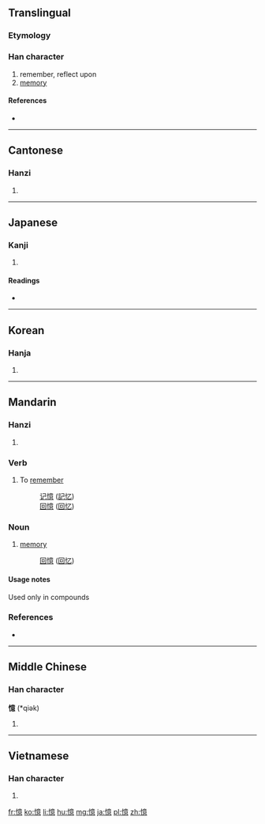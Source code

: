 {{also|忆}}
==Translingual==

===Etymology===
{{Han compound|心|意|c1=s|c2=p|t1=heart|t2=thought|ls=psc}}

===Han character===
{{Han char|rn=61|rad=心|as=13|sn=16|four=9003<sub>6</sub>|canj=心卜廿心 (PYTP)}}

# remember, reflect upon
# [[memory]]

====References====
* {{Han ref|kx=0404.330|dkj=11295|dj=0744.270|hdz=42362.130|uh=61B6|ud=25014|bh=BED0|bd=48848}}

----

==Cantonese==

===Hanzi===
{{yue-hanzi|jyut=jik1|y=yik1|sim=忆}}

# {{defn|lang=yue|sort=心13}}

----

==Japanese==

===Kanji===
{{ja-kanji|grade=c|rs=心13}}

# {{defn|lang=ja|sort=心13}}

====Readings====
* {{ja-readings|goon=[[おく]] (oku)|kanon=[[よく]] (yoku)|kun=[[おぼえる]] (oboeru), [[おもう]] (omou)}}

----

==Korean==

===Hanja===
{{ko-hanja|hangeul=억|eumhun=|rv=eok|mr=ŏk|y=ek}}

# {{defn|lang=ko|sort=心13}}

----

==Mandarin==

===Hanzi===
{{cmn-hanzi|sim=忆|pin=[[yì]] ([[yi4]])|wg=i<sup>4</sup>}}

# {{defn|lang=cmn|sort=心13}}

===Verb===
{{cmn-verb|t|sim=忆|pin=yì|pint=yi4|sort=心13}}

# To [[remember]]
#: [[记憶]] ([[記忆]])
#: [[回憶]] ([[回忆]])

===Noun===
{{cmn-noun|t|sim=忆|pin=yì|pint=yi4|sort=心13}}

# [[memory]]
#: [[回憶]] ([[回忆]])

====Usage notes====
Used only in compounds

===References===
* {{cite web
| url = http://www.mdbg.net/chindict/chindict.php?page=worddict&wdrst=0&wdqb=憶
| title = 憶
| work = MDBG English to Chinese dictionary ( Based on CC-CEDICT )
| language = Mandarin/English
| accessdate = 2014-02-14}}

----

==Middle Chinese==

===Han character===
'''憶''' (*qiək)<!--asterisk indicates that this is a reconstructed pronunciation-->
# {{defn|lang=ltc|sort=心13}}

----

==Vietnamese==

===Han character===
{{vi-hantu|ức|rs=心13}}

# {{defn|vi}}

[[fr:憶]]
[[ko:憶]]
[[li:憶]]
[[hu:憶]]
[[mg:憶]]
[[ja:憶]]
[[pl:憶]]
[[zh:憶]]